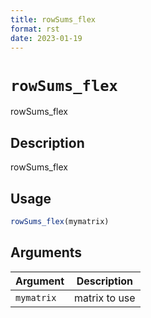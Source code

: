 ```yaml
--- 
title: rowSums_flex 
format: rst 
date: 2023-01-19 
--- 
```

# `rowSums_flex`

rowSums_flex


## Description

rowSums_flex


## Usage

```r
rowSums_flex(mymatrix)
```


## Arguments

Argument      |Description
------------- |----------------
`mymatrix`     |     matrix to use


